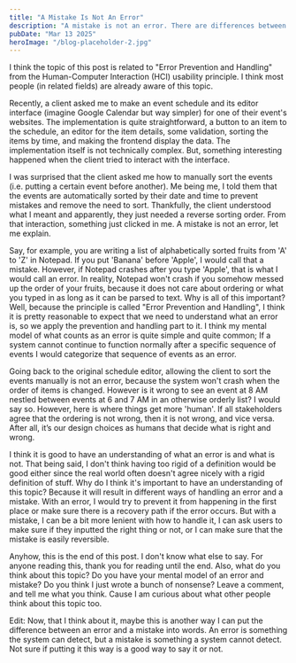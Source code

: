 ```yaml
---
title: "A Mistake Is Not An Error"
description: "A mistake is not an error. There are differences between a mistake and an error. The way to handle them also differs."
pubDate: "Mar 13 2025"
heroImage: "/blog-placeholder-2.jpg"
---
```


I think the topic of this post is related to "Error Prevention and Handling" from the Human-Computer Interaction (HCI) usability principle. I think most people (in related fields) are already aware of this topic.

Recently, a client asked me to make an event schedule and its editor interface (imagine Google Calendar but way simpler) for one of their event's websites. The implementation is quite straightforward, a button to an item to the schedule, an editor for the item details, some validation, sorting the items by time, and making the frontend display the data. The implementation itself is not technically complex. But, something interesting happened when the client tried to interact with the interface.

I was surprised that the client asked me how to manually sort the events (i.e. putting a certain event before another). Me being me, I told them that the events are automatically sorted by their date and time to prevent mistakes and remove the need to sort. Thankfully, the client understood what I meant and apparently, they just needed a reverse sorting order. From that interaction, something just clicked in me. A mistake is not an error, let me explain.

Say, for example, you are writing a list of alphabetically sorted fruits from 'A' to 'Z' in Notepad. If you put 'Banana' before 'Apple', I would call that a mistake. However, if Notepad crashes after you type 'Apple', that is what I would call an error. In reality, Notepad won't crash if you somehow messed up the order of your fruits, because it does not care about ordering or what you typed in as long as it can be parsed to text. Why is all of this important? Well, because the principle is called "Error Prevention and Handling", I think it is pretty reasonable to expect that we need to understand what an error is, so we apply the prevention and handling part to it. I think my mental model of what counts as an error is quite simple and quite common; If a system cannot continue to function normally after a specific sequence of events I would categorize that sequence of events as an error.

Going back to the original schedule editor, allowing the client to sort the events manually is not an error, because the system won't crash when the order of items is changed. However is it wrong to see an event at 8 AM nestled between events at 6 and 7 AM in an otherwise orderly list? I would say so. However, here is where things get more 'human'. If all stakeholders agree that the ordering is not wrong, then it is not wrong, and vice versa. After all, it’s our design choices as humans that decide what is right and wrong.

I think it is good to have an understanding of what an error is and what is not. That being said, I don't think having too rigid of a definition would be good either since the real world often doesn't agree nicely with a rigid definition of stuff. Why do I think it's important to have an understanding of this topic? Because it will result in different ways of handling an error and a mistake. With an error, I would try to prevent it from happening in the first place or make sure there is a recovery path if the error occurs. But with a mistake, I can be a bit more lenient with how to handle it, I can ask users to make sure if they inputted the right thing or not, or I can make sure that the mistake is easily reversible.

Anyhow, this is the end of this post. I don't know what else to say. For anyone reading this, thank you for reading until the end. Also, what do you think about this topic? Do you have your mental model of an error and mistake? Do you think I just wrote a bunch of nonsense? Leave a comment, and tell me what you think. Cause I am curious about what other people think about this topic too.

Edit:
Now, that I think about it, maybe this is another way I can put the difference between an error and a mistake into words. An error is something the system can detect, but a mistake is something a system cannot detect. Not sure if putting it this way is a good way to say it or not.
